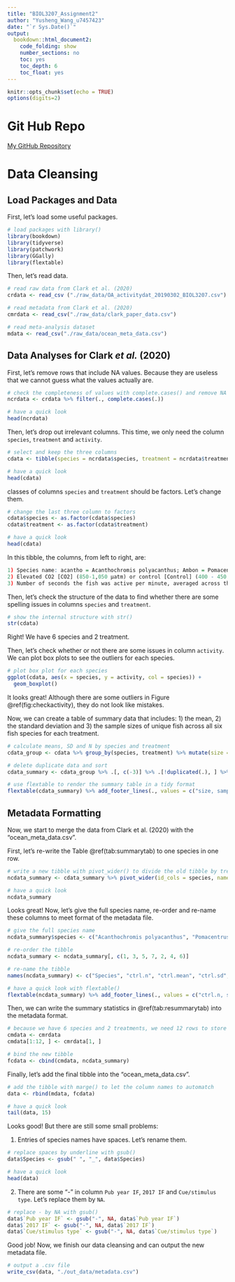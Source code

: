 ```yaml
---
title: "BIOL3207_Assignment2"
author: "Yusheng_Wang_u7457423"
date: "`r Sys.Date()`"
output: 
  bookdown::html_document2:
    code_folding: show
    number_sections: no
    toc: yes
    toc_depth: 6
    toc_float: yes
---
```


```r
knitr::opts_chunk$set(echo = TRUE)
options(digits=2)
```
# Git Hub Repo

[My GitHub Repository](https://github.com/moaaom/YUSHENG_BIOL3207_ASSIGNMENT2.git)

# Data Cleansing

## Load Packages and Data

First, let's load some useful packages.
```r
# load packages with library()
library(bookdown)
library(tidyverse)
library(patchwork)
library(GGally)
library(flextable)
```

Then, let's read data.
```r
# read raw data from Clark et al. (2020)
crdata <- read_csv ("./raw_data/OA_activitydat_20190302_BIOL3207.csv")

# read metadata from Clark et al. (2020)
cmrdata <- read_csv("./raw_data/clark_paper_data.csv")

# read meta-analysis dataset
mdata <- read_csv("./raw_data/ocean_meta_data.csv")
```

## Data Analyses for Clark *et al.* (2020)

First, let's remove rows that include NA values. Because they are useless that we cannot guess what the values actually are.
```r
# check the completeness of values with complete.cases() and remove NA with filter()
ncrdata <- crdata %>% filter(., complete.cases(.))

# have a quick look
head(ncrdata)
```

Then, let's drop out irrelevant columns. This time, we only need the column `species`, `treatment` and `activity`.
```r
# select and keep the three columns
cdata <- tibble(species = ncrdata$species, treatment = ncrdata$treatment, activity = ncrdata$activity)

# have a quick look
head(cdata)
```

classes of columns `species` and `treatment` should be factors. Let's change them.
```r
# change the last three column to factors
cdata$species <- as.factor(cdata$species)
cdata$treatment <- as.factor(cdata$treatment)

# have a quick look
head(cdata)
```

In this tibble, the columns, from left to right, are:
```r
1) Species name: acantho = Acanthochromis polyacanthus; Ambon = Pomacentrus amboinensis; Chromis = Chromis atripectoralis; Humbug = Dascyllus aruanus; Lemon = Pomacentrus moluccensis; whitedams = Dischistodus perspicillatus
2) Elevated CO2 [CO2] (850-1,050 µatm) or control [Control] (400 - 450 µatm) groups
3) Number of seconds the fish was active per minute, averaged across the duration of the trial
```

Then, let's check the structure of the data to find whether there are some spelling issues in columns `species` and `treatment`.
```r
# show the internal structure with str()
str(cdata)
```
Right! We have 6 species and 2 treatment.

Then, let's check whether or not there are some issues in column `activity`. We can plot box plots to see the outliers for each species.
```r
# plot box plot for each species
ggplot(cdata, aes(x = species, y = activity, col = species)) +
  geom_boxplot()
```

It looks great! Although there are some outliers in Figure \@ref(fig:checkactivity), they do not look like mistakes.

Now, we can create a table of summary data that includes: 1) the mean, 2) the standard deviation and 3) the sample sizes of unique fish across all six fish species for each treatment.
```r
# calculate means, SD and N by species and treatment
cdata_group <- cdata %>% group_by(species, treatment) %>% mutate(size = length(activity), mean_activity = mean(activity), sd_activity = sd(activity))

# delete duplicate data and sort
cdata_summary <- cdata_group %>% .[, c(-3)] %>% .[!duplicated(.), ] %>% .[order(.$species, .$treatment), ]

# use flextable to render the summary table in a tidy format
flextable(cdata_summary) %>% add_footer_lines(., values = c("size, sample size", "mean_activity, mean of activity", "sd_activity, standard deviation of activity")) 
```

## Metadata Formatting

Now, we start to merge the data from Clark et al. (2020) with the "ocean_meta_data.csv".

First, let's re-write the Table \@ref(tab:summarytab) to one species in one row.
```r
# write a new tibble with pivot_wider() to divide the old tibble by treatment
ncdata_summary <- cdata_summary %>% pivot_wider(id_cols = species, names_from = treatment, values_from = c(size, mean_activity, sd_activity))

# have a quick look
ncdata_summary
```

Looks great! Now, let's give the full species name, re-order and re-name these columns to meet format of the metadata file.
```r
# give the full species name
ncdata_summary$species <- c("Acanthochromis polyacanthus", "Pomacentrus amboinensis", "Chromis atripectoralis", "Dascyllus aruanus", "Pomacentrus moluccensis", "Dischistodus perspicillatus")

# re-order the tibble
ncdata_summary <- ncdata_summary[, c(1, 3, 5, 7, 2, 4, 6)]

# re-name the tibble
names(ncdata_summary) <- c("Species", "ctrl.n", "ctrl.mean", "ctrl.sd", "oa.n", "oa.mean", "oa.sd")

# have a quick look with flextable()
flextable(ncdata_summary) %>% add_footer_lines(., values = c("ctrl.n, sample size of control group", "ctrl.mean, mean activity of control group", "ctrl.sd, standard deviation of activity of control group", "oa.n, sample size of treatment group", "oa.mean, mean activity of treatment group", "oa.sd, standard deviation of activity of treatment group"))
```


Then, we can write the summary statistics in \@ref(tab:resummarytab) into the metadata format.
```r
# because we have 6 species and 2 treatments, we need 12 rows to store the summary data
cmdata <- cmrdata
cmdata[1:12, ] <- cmrdata[1, ]

# bind the new tibble
fcdata <- cbind(cmdata, ncdata_summary)
```

Finally, let's add the final tibble into the "ocean_meta_data.csv".
```r
# add the tibble with marge() to let the column names to automatch
data <- rbind(mdata, fcdata)

# have a quick look
tail(data, 15)
```

Looks good! But there are still some small problems:

1. Entries of species names have spaces. Let's rename them.
```r
# replace spaces by underline with gsub()
data$Species <- gsub(" ", "_", data$Species)

# have a quick look
head(data)
```

2. There are some "-" in column `Pub year IF`, `2017 IF` and `Cue/stimulus type`. Let's replace them by `NA`.
```r
# replace - by NA with gsub()
data$`Pub year IF` <- gsub("-", NA, data$`Pub year IF`)
data$`2017 IF` <- gsub("-", NA, data$`2017 IF`)
data$`Cue/stimulus type` <- gsub("-", NA, data$`Cue/stimulus type`)
```

Good job! Now, we finish our data cleansing and can output the new metadata file.
```r
# output a .csv file
write_csv(data, "./out_data/metadata.csv")
```



























